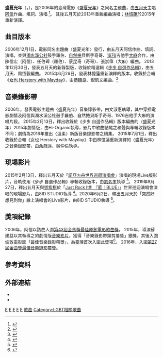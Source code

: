 {{Infobox song
| name     = 盛夏光年
| artist   = [[陳信宏|阿信]]、[[五月天|五月天]]、[[林憶蓮|林憶蓮]]
| album    = 《[[盛夏光年|盛夏光年 電影原聲帶]]》、<br />《[[步步_自選作品輯|步步 自選作品輯]]》、<br />《[[女也_Herstory_with_Mayday|女也 Herstory with Mayday]]》
| released = {{Plainlist}}
* 2006年12月1日
* 2013年12月30日（五月天版）
* 2015年6月26日（女也版）
| recorded = 2006、2013、2015年
| genre    = [[流行音樂|流行音樂]]、[[英式搖滾|英式搖滾]]
| length   = {{Plainlist}}
* 5:05
* 4:43（五月天版）
* 3:30（女也版）
| label    = [[滾石唱片|滾石唱片]]<br />[[相信音樂|相信音樂]]（五月天、女也版）
| writer   = [[陳信宏|阿信]]
| producer = 阿信<br />[[五月天|五月天]]（五月天版）<br />[[恭碩良|恭碩良]]、倪凱文（女也版）
}}

'''盛夏光年'''（{{lang-en|Eternal Summer}}，{{lang-ja|青春の彼方}}），是2006年的臺灣電影《[[盛夏光年|盛夏光年]]》之同名主題曲，由[[五月天|五月天]]主唱[[陳信宏|阿信]]作曲、填詞、演唱 <ref>{{cite web|url=https://www.mymusic.net.tw/ux/w/album/show/22800|title=盛夏光年電影原聲帶|website=MyMusic|accessdate=2020-01-10|archive-date=2020-04-18|archive-url=https://web.archive.org/web/20200418130439/https://www.mymusic.net.tw/ux/w/album/show/22800|dead-url=no}}</ref>。
其後五月天於2013年重新編曲演唱；[[林憶蓮|林憶蓮]]於2015年重新演譯。

== 曲目版本 ==
2006年12月1日，電影同名主題曲〈盛夏光年〉發行，由五月天阿信作曲、填詞、演唱，並與[[濁水溪公社|濁水溪公社]]鼓手羅伯、[[自然捲_(樂團)|自然捲]]貝斯手奇哥、[[1976_(樂團)|1976]]吉他手[[張崇偉|大麻]]合作，由陳信宏（阿信）、任伯璋（羅伯）、蔡昆奇（奇哥）、張崇偉（大麻）編曲。
2013年12月30日，發表五月天的新錄製版，收錄於精選輯《[[步步_自選作品輯|步步 自選作品輯]]》，由五月天、周恆毅編曲。
2015年6月26日，發表林憶蓮重新演繹的版本，收錄於合輯《[[女也_Herstory_with_Mayday|女也 Herstory with Mayday]]》，由[[恭碩良|恭碩良]]、倪凱文編曲。<ref>{{cite news|url=https://star.ettoday.net/news/521730|title=這10首五月天神曲是誰翻唱的？　22萬網友…沒人全猜對|publisher=ETtoday|accessdate=2019-06-24|language=zh-tw|archive-date=2020-09-30|archive-url=https://web.archive.org/web/20200930201038/https://star.ettoday.net/news/521730|dead-url=no}}</ref>

== 音樂錄影帶 ==
2006年，發表電影主題曲〈盛夏光年〉音樂錄影帶，由文淑惠執導，其中穿插電影劇情及阿信與濁水溪公社鼓手羅伯、自然捲貝斯手奇哥、1976吉他手大麻的演唱片段。
2015年2月13日，釋出收錄於《步步 自選作品輯》版本編曲的〈盛夏光年〉2015年劇情版，由Hi-Organic執導，影片中歌曲結尾之和聲與專輯收錄版本不同；劇情為2016年推出〈溫柔〉新版音樂錄影帶之續集。
2015年7月1日，釋出收錄於合輯《女也 Herstory with Mayday》中由林憶蓮重新演繹的〈盛夏光年〉之音樂錄影帶，由[[余靜萍|余靜萍]]、吳仲倫執導。

== 現場影片 ==
2015年2月13日，釋出五月天於「[[諾亞方舟世界巡迴演唱會|諾亞方舟世界巡迴演唱會]]」演唱的現場Live版影片，音軌使用《步步 自選作品輯》專輯收錄版本，由[[劉名峯|劉名峯]]執導 <ref>{{youtube|jpsyk-5jGwY|MAYDAY五月天［盛夏光年Eternal Summer］Official Music Video-現場live版}}</ref>。
2019年8月27日，釋出五月天與[[鄧紫棋|鄧紫棋]]於「[[Just_Rock_It!_就是世界巡迴演唱會|Just Rock It!!! 『藍｜BLUE』]]」世界巡迴演唱會演唱的現場影片，由8ID STUDIO執導 <ref>{{youtube|zsZMeEl6Gxk|MAYDAY五月天［盛夏光年］feat. G.E.M. 鄧紫棋}}</ref>。2020年6月2日，釋出五月天於「突然好想見到你」線上演唱會的Live影片，由8ID STUDIO執導 <ref>{{youtube|io3vAI8UXfA|MAYDAY 五月天［盛夏光年 Eternal Summer］Official Live Video}}</ref>。

== 獎項紀錄 ==
2006年，阿信以該曲入圍[[第43屆金馬獎|第43屆金馬獎]][[金馬獎最佳原創電影歌曲|最佳原創電影歌曲獎]]。
2015年，導演蘇建益以其執導之的劇情版[[音樂影片|音樂影片]]，獲得{{link-en|英國倫敦國際獎|London International Awards}}「音樂錄影帶類剪接獎」銀獎。其後入圍倫敦電影節「最佳音樂錄影帶獎」，為臺灣首次入圍此獎項<ref>{{cite news|url=https://news.tvbs.com.tw/world/624544|title=台灣首次！　「盛夏光年」MV入圍倫敦設計獎|publisher=TVBS|accessdate=2019-06-27|language=zh-tw|archive-date=2019-08-19|archive-url=https://web.archive.org/web/20190819044742/https://news.tvbs.com.tw/world/624544|dead-url=no}}</ref>。
2016年，入圍[[第27屆金曲獎|第27屆金曲獎]][[最佳音樂錄影帶獎_(金曲獎)|最佳音樂錄影帶獎]]。

== 參考資料 ==
{{reflist}}

== 外部連結 ==
* {{Youtube|nlvTrcdwDLw|盛夏光年－2015年劇情版}}
* {{Youtube|Eso_PkuYlB4|盛夏光年－林憶蓮版}}

{{五月天}}
{{臺灣同性婚姻法制化}}
{{台灣社會運動|性別平等運動}}

{{Portal bar|台灣|文化|LGBT|音樂}}

[[Category:2006年臺灣歌曲|E]]
[[Category:2006年單曲|E]]
[[Category:五月天歌曲|E]]
[[Category:華語流行歌曲|E]]
[[Category:台灣電影主題曲|E]]
[[Category:臺灣同性婚姻|歌曲]]
[[Category:LGBT相關歌曲|Category:LGBT相關歌曲]]